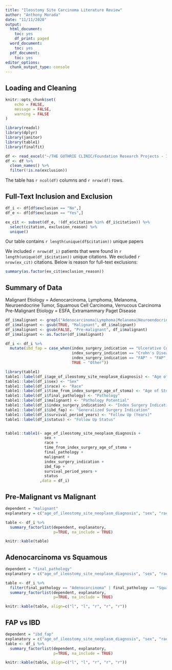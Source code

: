 ```yaml
---
title: "Ileostomy Site Carcinoma Literature Review"
author: "Anthony Morada"
date: "11/11/2020"
output:
  html_document:
    toc: yes
    df_print: paged
  word_document:
    toc: yes
  pdf_document:
    toc: yes
editor_options:
  chunk_output_type: console
---
```


## Loading and Cleaning

```r
knitr::opts_chunk$set(
	echo = FALSE,
	message = FALSE,
	warning = FALSE
)

library(readxl)
library(dplyr)
library(janitor)
library(table1)
library(finalfit)

df <- read_excel("~/THE GUTHRIE CLINIC/Foundation Research Projects - Ileostomy Site Carcinoma/case table.xlsx", na = "NA") 
df <- df %>%
  clean_names() %>%
  filter(!is.na(exclusion))

```
The table has `r ncol(df)` columns and `r nrow(df)` rows.

## Full-Text Inclusion and Exclusion 

```r
df_i <- df[df$exclusion == "No",]
df_e <- df[df$exclusion == "Yes",]

ex_cit <- subset(df_e, !(df_e$citation %in% df_i$citation)) %>%
  select(citation, exclusion_reason) %>%
  unique()
```

Our table contains `r length(unique(df$citation))` unique papers 

We included `r nrow(df_i)` patients that were found in `r length(unique(df_i$citation))` unique citations. We excluded `r nrow(ex_cit)` citations. Below is reason for full-text exclusions:  
```r
summary(as.factor(ex_cit$exclusion_reason))
```


## Summary of Data  

Malignant Etiology = Adenocarcinoma, Lymphoma, Melanoma, Neuroendocrine Tumor, Squamous Cell Carcinoma, Verrucous Carcinoma  
Pre-Malignant Etiology = ESFA, Extramammary Paget Disease  
  
```r
df_i$malignant <- grepl("Adenocarcinoma|Lymphoma|Melanoma|Neuroendocrine Tumor|Squamous Cell Carcinoma|Verrucous Carcinoma", df_i$final_pathology, ignore.case = T)
df_i$malignant <- gsub(TRUE, "Malignant", df_i$malignant)
df_i$malignant <- gsub(FALSE, "Pre-malignant", df_i$malignant)
df_i$malignant <- as.factor(df_i$malignant)

df_i <- df_i %>%
  mutate(ibd_fap = case_when(index_surgery_indication == "Ulcerative Colitis" ~ "IBD",
                             index_surgery_indication == "Crohn's Disease" ~ "IBD",
                             index_surgery_indication == "FAP" ~ "FAP",
                             TRUE ~ "Other"))
```

```r
library(table1)
table1::label(df_i$age_of_ileostomy_site_neoplasm_diagnosis) <- "Age of Ileostomy Site Malignancy Diagnosis"
table1::label(df_i$sex) <- "Sex"
table1::label(df_i$race) <- "Race"
table1::label(df_i$time_from_index_surgery_age_of_stoma) <- "Age of Stoma"
table1::label(df_i$final_pathology) <- "Pathology"
table1::label(df_i$malignant) <- "Pathology Potential"
table1::label(df_i$index_surgery_indication) <- "Index Surgery Indication"
table1::label(df_i$ibd_fap) <- "Generalized Surgery Indication"
table1::label(df_i$survival_period_years) <- "Follow Up (Years)"
table1::label(df_i$status) <- "Follow Up Status"


table1::table1(~ age_of_ileostomy_site_neoplasm_diagnosis + 
                 sex +
                 race +
                 time_from_index_surgery_age_of_stoma +
                 final_pathology +
                 malignant +
                 index_surgery_indication +
                 ibd_fap + 
                 survival_period_years +
                 status 
               ,data = df_i)

```

## Pre-Malignant vs Malignant  
```r
dependent = "malignant" 
explanatory = c("age_of_ileostomy_site_neoplasm_diagnosis", "sex", "race","time_from_index_surgery_age_of_stoma", "final_pathology","index_surgery_indication", "ibd_fap")

table <- df_i %>%
  summary_factorlist(dependent, explanatory,
                     p=TRUE, na_include = TRUE)

knitr::kable(table)
```

## Adenocarcinoma vs Squamous  
```r
dependent = "final_pathology" 
explanatory = c("age_of_ileostomy_site_neoplasm_diagnosis", "sex", "race","time_from_index_surgery_age_of_stoma", "index_surgery_indication", "ibd_fap")

table <- df_i %>%
  filter(final_pathology == "Adenocarcinoma" | final_pathology == "Squamous Cell Carcinoma") %>%
  summary_factorlist(dependent, explanatory,
                     p=TRUE, na_include = TRUE)

knitr::kable(table, align=c("l", "l", "r", "r", "r"))
```

## FAP vs IBD  
```r
dependent = "ibd_fap" 
explanatory = c("age_of_ileostomy_site_neoplasm_diagnosis", "sex", "race","time_from_index_surgery_age_of_stoma", "final_pathology", "malignant", "index_surgery_indication")
table <- df_i %>%
  summary_factorlist(dependent, explanatory,
                     p=TRUE, na_include = TRUE)

knitr::kable(table, align=c("l", "l", "r", "r", "r"))
```



